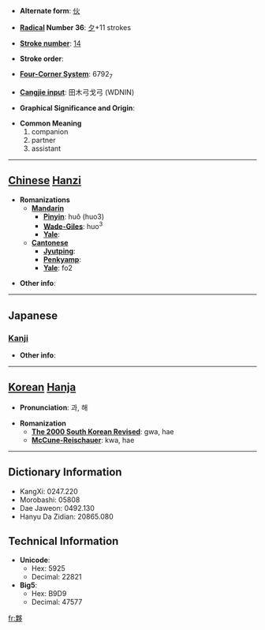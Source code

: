 * '''Alternate form''': [[伙]]

* '''[[Wiktionary:Chinese radical index| Radical]] Number 36''': [[Wiktionary:Chinese radical index 夕|夕]]+11 strokes

* '''[[Wiktionary:Chinese total strokes index|Stroke number]]''': [[Wiktionary:Chinese total strokes index 14|14]]

* '''Stroke order''': 

* '''[[Wiktionary:Chinese four corner index|Four-Corner System]]''': 6792<sub>7</sub>

* '''[[Wiktionary:Chinese Cangjie index|Cangjie input]]''': 田木弓戈弓 (WDNIN)

* '''Graphical Significance and Origin''': 

* '''Common Meaning'''
*#companion
*# partner
*# assistant


----

== [[Chinese]] [[Hanzi]] ==

* '''Romanizations'''
** '''[[Mandarin]]'''
*** '''[[Pinyin]]''': huǒ (huo3)
*** '''[[Wade-Giles]]''': huo<sup>3</sup>
*** '''[[Yale]]''': 
** '''[[Cantonese]]'''
*** '''[[Jyutping]]''':
*** '''[[Penkyamp]]''': 
*** '''[[Yale]]''': fo2

* '''Other info''': 

----

==Japanese==
===[[Kanji]]===
{{kanji|on readings=[[か]] (ka), [[わ]] (wa)|kun readings=[[おびただ]] (obitada)}}

* '''Other info''':  

----

== [[Korean]] [[Hanja]] ==

* '''Pronunciation''': 과, 해

* '''Romanization'''
** '''[[The 2000 South Korean Revised Romanization|The 2000 South Korean Revised]]''': gwa, hae
** '''[[McCune-Reischauer]]''': kwa, hae

----

== Dictionary Information ==

* KangXi: 0247.220
* Morobashi: 05808
* Dae Jaweon: 0492.130
* Hanyu Da Zidian: 20865.080

== Technical Information ==

* '''Unicode''':
** Hex: 5925
** Decimal: 22821
* '''Big5''':
** Hex: B9D9
** Decimal: 47577

[[fr:夥]]